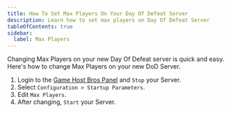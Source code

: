 ```yaml
---
title: How To Set Max Players On Your Day Of Defeat Server
description: Learn how to set max players on Day Of Defeat Server
tableOfContents: true
sidebar:
  label: Max Players
---
```


Changing Max Players on your new Day Of Defeat server is quick and easy. Here's how to change Max Players on your new DoD Server.

1. Login to the [Game Host Bros Panel](https://panel.gamehostbros.com/) and `Stop` your Server.
2. Select `Configuration > Startup Parameters`.
3. Edit `Max Players`.
4. After changing, `Start` your Server.

